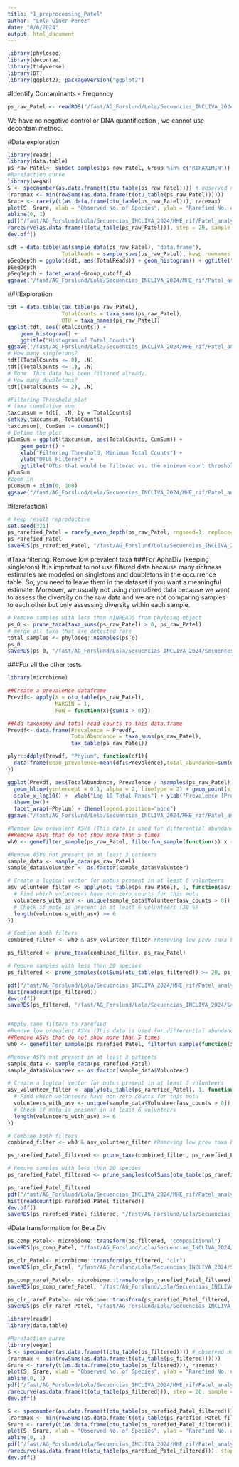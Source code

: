 ```yaml
---
title: "1_preprocessing_Patel"
author: "Lola Giner Perez"
date: "8/6/2024"
output: html_document
---
```

```r
library(phyloseq)
library(decontam)
library(tidyverse)
library(DT)
library(ggplot2); packageVersion("ggplot2")
```

#Identify Contaminants - Frequency
```r
ps_raw_Patel <- readRDS("/fast/AG_Forslund/Lola/Secuencias_INCLIVA_2024/Secuences_bibliography/Patel_analysis/outputs/ps_raw_Patel.Rds") 
```

We have no negative control or DNA quantification , we cannot use decontam method.

#Data exploration
```r
library(readr)
library(data.table)
ps_raw_Patel<- subset_samples(ps_raw_Patel, Group %in% c("RIFAXIMIN"))
#Rarefaction curve
library(vegan)
S <- specnumber(as.data.frame(t(otu_table(ps_raw_Patel)))) # observed number of species
(raremax <- min(rowSums(as.data.frame(t(otu_table(ps_raw_Patel))))))
Srare <- rarefy(t(as.data.frame(otu_table(ps_raw_Patel))), raremax)
plot(S, Srare, xlab = "Observed No. of Species", ylab = "Rarefied No. of Species")
abline(0, 1)
pdf("/fast/AG_Forslund/Lola/Secuencias_INCLIVA_2024/MHE_rif/Patel_analysis/outputs/Figures/raref_curve.pdf")
rarecurve(as.data.frame(t(otu_table(ps_raw_Patel))), step = 20, sample = raremax, col = "black", cex = 0.6)
dev.off()
```

```r
sdt = data.table(as(sample_data(ps_raw_Patel), "data.frame"),
                 TotalReads = sample_sums(ps_raw_Patel), keep.rownames = TRUE)
pSeqDepth = ggplot(sdt, aes(TotalReads)) + geom_histogram() + ggtitle("Sequencing Depth")
pSeqDepth
pSeqDepth + facet_wrap(~Group_cutoff_4)
ggsave("/fast/AG_Forslund/Lola/Secuencias_INCLIVA_2024/MHE_rif/Patel_analysis/outputs/Figures/explore_data1.pdf")
```

###Exploration

```r
tdt = data.table(tax_table(ps_raw_Patel),
                 TotalCounts = taxa_sums(ps_raw_Patel),
                 OTU = taxa_names(ps_raw_Patel))
ggplot(tdt, aes(TotalCounts)) + 
    geom_histogram() + 
    ggtitle("Histogram of Total Counts")
ggsave("/fast/AG_Forslund/Lola/Secuencias_INCLIVA_2024/MHE_rif/Patel_analysis/outputs/Figures/explore_data2.pdf")
# How many singletons?
tdt[(TotalCounts <= 0), .N]
tdt[(TotalCounts <= 1), .N]
# None. This data has been filtered already. 
# How many doubletons?
tdt[(TotalCounts <= 2), .N]

#Filtering Threshold plot
# taxa cumulative sum
taxcumsum = tdt[, .N, by = TotalCounts]
setkey(taxcumsum, TotalCounts)
taxcumsum[, CumSum := cumsum(N)]
# Define the plot
pCumSum = ggplot(taxcumsum, aes(TotalCounts, CumSum)) + 
    geom_point() +
    xlab("Filtering Threshold, Minimum Total Counts") +
    ylab("OTUs Filtered") +
    ggtitle("OTUs that would be filtered vs. the minimum count threshold")
pCumSum
#Zoom in
pCumSum + xlim(0, 100)
ggsave("/fast/AG_Forslund/Lola/Secuencias_INCLIVA_2024/MHE_rif/Patel_analysis/outputs/Figures/explore_data3.pdf")
```

#Rarefaction1
```r
# keep result reproductive
set.seed(321)
ps_rarefied_Patel = rarefy_even_depth(ps_raw_Patel, rngseed=1, replace=F)
ps_rarefied_Patel
saveRDS(ps_rarefied_Patel, "/fast/AG_Forslund/Lola/Secuencias_INCLIVA_2024/Secuences_bibliography/Patel_analysis/outputs/ps_rarefied_Patel.Rds")
```


#Taxa filtering: Remove low prevalent taxa
###For AphaDiv (keeping singletons)
It is important to not use filtered data because many richness estimates are modeled on singletons and doubletons in the occurrence table. So, you need to leave them in the dataset if you want a meaningful estimate.
Moreover, we usually not using normalized data because we want to assess the diversity on the raw data and we are not comparing samples to each other but only assessing diversity within each sample.
```r
# Remove samples with less than MINREADS from phyloseq object
ps_0 <- prune_taxa(taxa_sums(ps_raw_Patel) > 0, ps_raw_Patel)
# merge all taxa that are detected rare
total_samples <- phyloseq::nsamples(ps_0)
ps_0
saveRDS(ps_0, "/fast/AG_Forslund/Lola/Secuencias_INCLIVA_2024/Secuences_bibliography/Patel_analysis/outputs/ps_0.Rds")
```

###For all the other tests
```r
library(microbiome)

##Create a prevalence dataframe 
Prevdf<- apply(X = otu_table(ps_raw_Patel),
               MARGIN = 1,
               FUN = function(x){sum(x > 0)})

##Add taxonomy and total read counts to this data.frame
Prevdf<- data.frame(Prevalence = Prevdf,
                    TotalAbundance = taxa_sums(ps_raw_Patel),
                    tax_table(ps_raw_Patel))

plyr::ddply(Prevdf, "Phylum", function(df1){
  data.frame(mean_prevalence=mean(df1$Prevalence),total_abundance=sum(df1$TotalAbundance,na.rm = T),stringsAsFactors = F)
})

ggplot(Prevdf, aes(TotalAbundance, Prevalence / nsamples(ps_raw_Patel),color=Phylum)) +
  geom_hline(yintercept = 0.1, alpha = 2, linetype = 2) + geom_point(size = 2, alpha = 0.7) +
  scale_x_log10() +  xlab("Log 10 Total Reads") + ylab("Prevalence [Prop. of Samples]") +
  theme_bw()+
  facet_wrap(~Phylum) + theme(legend.position="none")
ggsave("/fast/AG_Forslund/Lola/Secuencias_INCLIVA_2024/MHE_rif/Patel_analysis/outputs/Figures/filter_data1.pdf")

#Remove low prevalent ASVs (This data is used for differential abundance analysis)
##Remove ASVs that do not show more than 5 times 
wh0 <- genefilter_sample(ps_raw_Patel, filterfun_sample(function(x) x > 5), A=0.01*nsamples(ps_raw_Patel))

#Remove ASVs not present in at least 3 patients
sample_data <- sample_data(ps_raw_Patel)
sample_data$Volunteer <- as.factor(sample_data$Volunteer)

# Create a logical vector for motus present in at least 6 volunteers
asv_volunteer_filter <- apply(otu_table(ps_raw_Patel), 1, function(asv_counts) {
  # Find which volunteers have non-zero counts for this motu
  volunteers_with_asv <- unique(sample_data$Volunteer[asv_counts > 0])
  # Check if motu is present in at least 6 volunteers (30 %)
  length(volunteers_with_asv) >= 6
})

# Combine both filters
combined_filter <- wh0 & asv_volunteer_filter #Removing low prev taxa by % and if not present in at least 6/19 (31%) volunteers

ps_filtered <- prune_taxa(combined_filter, ps_raw_Patel)

# Remove samples with less than 20 species
ps_filtered <- prune_samples(colSums(otu_table(ps_filtered)) >= 20, ps_filtered)

pdf("/fast/AG_Forslund/Lola/Secuencias_INCLIVA_2024/MHE_rif/Patel_analysis/outputs/Figures/filter_data2.pdf")
hist(readcount(ps_filtered))
dev.off()
saveRDS(ps_filtered, "/fast/AG_Forslund/Lola/Secuencias_INCLIVA_2024/Secuences_bibliography/Patel_analysis/outputs/ps_filtered.Rds")


#Apply same filters to rarefied
#Remove low prevalent ASVs (This data is used for differential abundance analysis)
##Remove ASVs that do not show more than 5 times 
wh0 <- genefilter_sample(ps_rarefied_Patel, filterfun_sample(function(x) x > 5), A=0.01*nsamples(ps_raw_Patel))

#Remove ASVs not present in at least 3 patients
sample_data <- sample_data(ps_rarefied_Patel)
sample_data$Volunteer <- as.factor(sample_data$Volunteer)

# Create a logical vector for motus present in at least 3 volunteers
asv_volunteer_filter <- apply(otu_table(ps_rarefied_Patel), 1, function(asv_counts) {
  # Find which volunteers have non-zero counts for this motu
  volunteers_with_asv <- unique(sample_data$Volunteer[asv_counts > 0])
  # Check if motu is present in at least 6 volunteers
  length(volunteers_with_asv) >= 6
})

# Combine both filters
combined_filter <- wh0 & asv_volunteer_filter #Removing low prev taxa by % and if not present in at least 6/19 (31%) volunteers

ps_rarefied_Patel_filtered <- prune_taxa(combined_filter, ps_rarefied_Patel)

# Remove samples with less than 20 species
ps_rarefied_Patel_filtered <- prune_samples(colSums(otu_table(ps_rarefied_Patel_filtered)) >= 20, ps_rarefied_Patel_filtered)

ps_rarefied_Patel_filtered
pdf("/fast/AG_Forslund/Lola/Secuencias_INCLIVA_2024/MHE_rif/Patel_analysis/outputs/Figures/filter_data_raref.pdf")
hist(readcount(ps_rarefied_Patel_filtered))
dev.off()
saveRDS(ps_rarefied_Patel_filtered, "/fast/AG_Forslund/Lola/Secuencias_INCLIVA_2024/Secuences_bibliography/Patel_analysis/outputs/ps_rarefied_Patel_filtered.Rds")

```

#Data transformation for Beta Div
```r
ps_comp_Patel<- microbiome::transform(ps_filtered, "compositional")
saveRDS(ps_comp_Patel, "/fast/AG_Forslund/Lola/Secuencias_INCLIVA_2024/Secuences_bibliography/Patel_analysis/outputs/ps_comp_Patel.Rds")

ps_clr_Patel<- microbiome::transform(ps_filtered, "clr")
saveRDS(ps_clr_Patel, "/fast/AG_Forslund/Lola/Secuencias_INCLIVA_2024/Secuences_bibliography/Patel_analysis/outputs/ps_clr_Patel.Rds")

ps_comp_raref_Patel<- microbiome::transform(ps_rarefied_Patel_filtered, "compositional")
saveRDS(ps_comp_raref_Patel, "/fast/AG_Forslund/Lola/Secuencias_INCLIVA_2024/Secuences_bibliography/Patel_analysis/outputs/ps_comp_raref_Patel.Rds")

ps_clr_raref_Patel<- microbiome::transform(ps_rarefied_Patel_filtered, "clr")
saveRDS(ps_clr_raref_Patel, "/fast/AG_Forslund/Lola/Secuencias_INCLIVA_2024/Secuences_bibliography/Patel_analysis/outputs/ps_clr_raref_Patel.Rds")
```


```r
library(readr)
library(data.table)

#Rarefaction curve
library(vegan)
S <- specnumber(as.data.frame(t(otu_table(ps_filtered)))) # observed number of species
(raremax <- min(rowSums(as.data.frame(t(otu_table(ps_filtered))))))
Srare <- rarefy(t(as.data.frame(otu_table(ps_filtered))), raremax)
plot(S, Srare, xlab = "Observed No. of Species", ylab = "Rarefied No. of Species")
abline(0, 1)
pdf("/fast/AG_Forslund/Lola/Secuencias_INCLIVA_2024/MHE_rif/Patel_analysis/outputs/Figures/raref_curve_filtered.pdf")
rarecurve(as.data.frame(t(otu_table(ps_filtered))), step = 20, sample = raremax, col = "black", cex = 0.6)
dev.off()

S <- specnumber(as.data.frame(t(otu_table(ps_rarefied_Patel_filtered)))) # observed number of species
(raremax <- min(rowSums(as.data.frame(t(otu_table(ps_rarefied_Patel_filtered))))))
Srare <- rarefy(t(as.data.frame(otu_table(ps_rarefied_Patel_filtered))), raremax)
plot(S, Srare, xlab = "Observed No. of Species", ylab = "Rarefied No. of Species")
abline(0, 1)
pdf("/fast/AG_Forslund/Lola/Secuencias_INCLIVA_2024/MHE_rif/Patel_analysis/outputs/Figures/raref_curve_filtered_rarefied.pdf")
rarecurve(as.data.frame(t(otu_table(ps_rarefied_Patel_filtered))), step = 20, sample = raremax, col = "black", cex = 0.6)
dev.off()

```